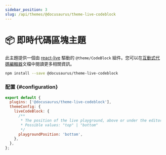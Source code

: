 ```yaml
---
sidebar_position: 3
slug: /api/themes/@docusaurus/theme-live-codeblock
---
```


# 📦 即時代碼區塊主題

此主題提供一個由 [react-live](https://commerce.nearform.com/open-source/react-live/) 驅動的 `@theme/CodeBlock` 組件。您可以在[互動式代碼編輯器](../../guides/markdown-features/markdown-features-code-blocks.mdx#interactive-code-editor)文檔中閱讀更多相關資訊。

```bash npm2yarn
npm install --save @docusaurus/theme-live-codeblock
```

### 配置 {#configuration}

```js title="docusaurus.config.js"
export default {
  plugins: ['@docusaurus/theme-live-codeblock'],
  themeConfig: {
    liveCodeBlock: {
      /**
       * The position of the live playground, above or under the editor
       * Possible values: "top" | "bottom"
       */
      playgroundPosition: 'bottom',
    },
  },
};
```